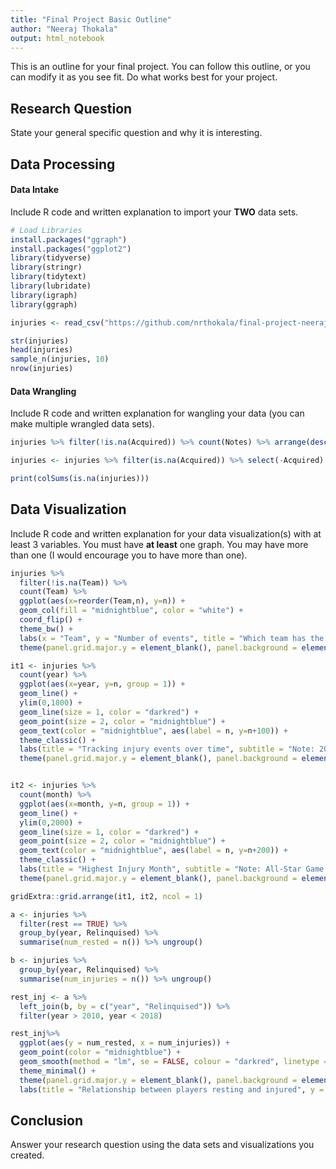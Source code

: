 ```yaml
---
title: "Final Project Basic Outline"
author: "Neeraj Thokala"
output: html_notebook
---
```


This is an outline for your final project. You can follow this outline, or you can modify it as you see fit. Do what works best for your project. 

## Research Question 

State your general specific question and why it is interesting. 



## Data Processing 

#### Data Intake 

Include R code and written explanation to import your **TWO** data sets.

```r
# Load Libraries
install.packages("ggraph")
install.packages("ggplot2")
library(tidyverse)
library(stringr)
library(tidytext)
library(lubridate)
library(igraph)
library(ggraph)

injuries <- read_csv("https://github.com/nrthokala/final-project-neerajthokala/edit/main/injuries_2010-2020.csv.numbers")

str(injuries)
head(injuries)
sample_n(injuries, 10)
nrow(injuries)
```

#### Data Wrangling 

Include R code and written explanation for wangling your data (you can make multiple wrangled data sets). 

```r
injuries %>% filter(!is.na(Acquired)) %>% count(Notes) %>% arrange(desc(n))
```

```r
injuries <- injuries %>% filter(is.na(Acquired)) %>% select(-Acquired)

print(colSums(is.na(injuries)))
```

## Data Visualization

Include R code and written explanation for your data visualization(s) with at least 3 variables. You must have **at least** one graph. You may have more than one (I would encourage you to have more than one). 

```r
injuries %>%
  filter(!is.na(Team)) %>%
  count(Team) %>%
  ggplot(aes(x=reorder(Team,n), y=n)) +
  geom_col(fill = "midnightblue", color = "white") +
  coord_flip() +
  theme_bw() +
  labs(x = "Team", y = "Number of events", title = "Which team has the most events") +
  theme(panel.grid.major.y = element_blank(), panel.background = element_rect(fill = "whitesmoke"))
```

```r
it1 <- injuries %>%
  count(year) %>%
  ggplot(aes(x=year, y=n, group = 1)) +
  geom_line() +
  ylim(0,1800) +
  geom_line(size = 1, color = "darkred") +
  geom_point(size = 2, color = "midnightblue") +
  geom_text(color = "midnightblue", aes(label = n, y=n+100)) +
  theme_classic() +
  labs(title = "Tracking injury events over time", subtitle = "Note: 2010 & 2018 not a full year", x = "Calendar Year", y = "Number events") +
  theme(panel.grid.major.y = element_blank(), panel.background = element_rect(fill = "whitesmoke"))


it2 <- injuries %>%
  count(month) %>%
  ggplot(aes(x=month, y=n, group = 1)) +
  geom_line() +
  ylim(0,2000) +
  geom_line(size = 1, color = "darkred") +
  geom_point(size = 2, color = "midnightblue") +
  geom_text(color = "midnightblue", aes(label = n, y=n+200)) +
  theme_classic() +
  labs(title = "Highest Injury Month", subtitle = "Note: All-Star Game occurs in February", x = "Month", y = "Number events") +
  theme(panel.grid.major.y = element_blank(), panel.background = element_rect(fill = "whitesmoke"))

gridExtra::grid.arrange(it1, it2, ncol = 1)
```

```r
a <- injuries %>%
  filter(rest == TRUE) %>%
  group_by(year, Relinquised) %>%
  summarise(num_rested = n()) %>% ungroup()

b <- injuries %>%
  group_by(year, Relinquised) %>%
  summarise(num_injuries = n()) %>% ungroup()

rest_inj <- a %>%
  left_join(b, by = c("year", "Relinquised")) %>%
  filter(year > 2010, year < 2018) 

rest_inj%>%
  ggplot(aes(y = num_rested, x = num_injuries)) +
  geom_point(color = "midnightblue") +
  geom_smooth(method = "lm", se = FALSE, colour = "darkred", linetype = 2) +
  theme_minimal() +
  theme(panel.grid.major.y = element_blank(), panel.background = element_rect(fill = "whitesmoke")) +
  labs(title = "Relationship between players resting and injured", y = "Number time rested (player)", x = "Number injuries (player)")

```




## Conclusion

Answer your research question using the data sets and visualizations you created. 
